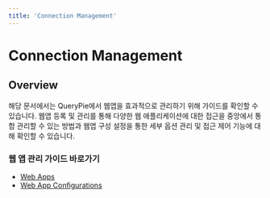 ```yaml
---
title: 'Connection Management'
---
```


# Connection Management

## Overview

해당 문서에서는 QueryPie에서 웹앱을 효과적으로 관리하기 위해 가이드를 확인할 수 있습니다. 웹앱 등록 및 관리를 통해 다양한 웹 애플리케이션에 대한 접근을 중앙에서 통합 관리할 수 있는 방법과 웹앱 구성 설정을 통한 세부 옵션 관리 및 접근 제어 기능에 대해 확인할 수 있습니다.


### 웹 앱 관리 가이드 바로가기

* [Web Apps](connection-management/web-apps) 
* [Web App Configurations](connection-management/web-app-configurations) 


